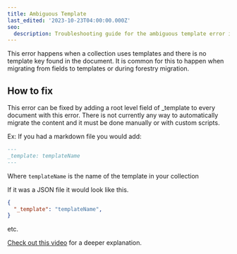 ```yaml
---
title: Ambiguous Template
last_edited: '2023-10-23T04:00:00.000Z'
seo:
  description: Troubleshooting guide for the ambiguous template error in TinaCMS, which occurs when a required template key is missing from a document
---
```


This error happens when a collection uses templates and there is no template key found in the document. It is common for this to happen when migrating from fields to templates or during forestry migration.

## How to fix

This error can be fixed by adding a root level field of _template to every document with this error.  There is not currently any way to automatically migrate the content and it must be done manually or with custom scripts.

Ex:
If you had a markdown file you would add:

```markdown
---
_template: templateName
---
```

Where `templateName` is the name of the template in your collection

If it was a JSON file it would look like this.

```json
{
  "_template": "templateName",
}
```

etc.

[Check out this video](https://www.loom.com/share/077e2a626f4246b1b680526433ef1e33?sid=612ce485-d386-479b-a9c2-1de55ec6f24c "Ambiguous Template Video") for a deeper explanation.
